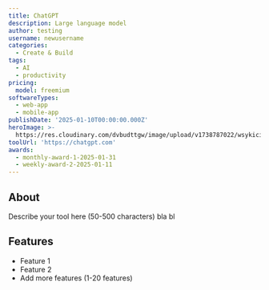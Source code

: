 ---
title: ChatGPT
description: Large language model
author: testing
username: newusername
categories:
  - Create & Build
tags:
  - AI
  - productivity
pricing:
  model: freemium
softwareTypes:
  - web-app
  - mobile-app
publishDate: '2025-01-10T00:00:00.000Z'
heroImage: >-
  https://res.cloudinary.com/dvbudttgw/image/upload/v1738787022/wsykici9saddpwaasy6z.png
toolUrl: 'https://chatgpt.com'
awards:
  - monthly-award-1-2025-01-31
  - weekly-award-2-2025-01-11
---
## About
Describe your tool here (50-500 characters) bla bl

## Features
- Feature 1
- Feature 2
- Add more features (1-20 features)
